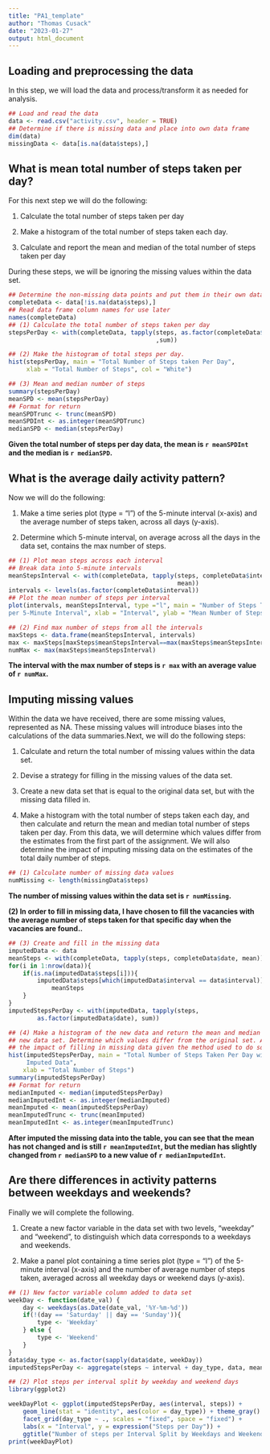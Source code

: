 ---
title: "PA1_template"
author: "Thomas Cusack"
date: "2023-01-27"
output: html_document
---

## Loading and preprocessing the data
In this step, we will load the data and process/transform it as needed
for analysis.

```{r}
## Load and read the data
data <- read.csv("activity.csv", header = TRUE)
## Determine if there is missing data and place into own data frame
dim(data)
missingData <- data[is.na(data$steps),]
```

## What is mean total number of steps taken per day?
For this next step we will do the following:

1. Calculate the total number of steps taken per day

2. Make a histogram of the total number of steps taken each day.

3. Calculate and report the mean and median of the total number of steps taken 
per day

During these steps, we will be ignoring the missing values within the data set.

```{r}
## Determine the non-missing data points and put them in their own data frame
completeData <- data[!is.na(data$steps),]
## Read data frame column names for use later
names(completeData)
## (1) Calculate the total number of steps taken per day
stepsPerDay <- with(completeData, tapply(steps, as.factor(completeData$date)
                                         ,sum))

## (2) Make the histogram of total steps per day.
hist(stepsPerDay, main = "Total Number of Steps taken Per Day", 
     xlab = "Total Number of Steps", col = "White")

## (3) Mean and median number of steps
summary(stepsPerDay)
meanSPD <- mean(stepsPerDay)
## Format for return
meanSPDTrunc <- trunc(meanSPD)
meanSPDInt <- as.integer(meanSPDTrunc)
medianSPD <- median(stepsPerDay)
```
**Given the total number of steps per day data, the mean is `r meanSPDInt` 
and the median is `r medianSPD`.**

## What is the average daily activity pattern?
Now we will do the following:

1. Make a time series plot (type = "l") of the 5-minute interval (x-axis) and 
the average number of steps taken, across all days (y-axis).

2. Determine which 5-minute interval, on average across all the days in the data
set, contains the max number of steps.

```{r}
## (1) Plot mean steps across each interval
## Break data into 5-minute intervals
meanStepsInterval <- with(completeData, tapply(steps, completeData$interval, 
                                               mean))
intervals <- levels(as.factor(completeData$interval))
## Plot the mean number of steps per interval
plot(intervals, meanStepsInterval, type ="l", main = "Number of Steps Taken 
per 5-Minute Interval", xlab = "Interval", ylab = "Mean Number of Steps")

## (2) Find max number of steps from all the intervals
maxSteps <- data.frame(meanStepsInterval, intervals)
max <- maxSteps[maxSteps$meanStepsInterval==max(maxSteps$meanStepsInterval),][2]
numMax <- max(maxSteps$meanStepsInterval)
```
**The interval with the max number of steps is `r max` with an average value of 
`r numMax`.**

## Imputing missing values
Within the data we have received, there are some missing values, represented as 
NA. These missing values will introduce biases into the calculations of the 
data summaries.Next, we will do the following steps:

1. Calculate and return the total number of missing values within the data set.

2. Devise a strategy for filling in the missing values of the data set.

3. Create a new data set that is equal to the original data set, but with the 
missing data filled in.

4. Make a histogram with the total number of steps taken each day, and then 
calculate and return the mean and median total number of steps taken per day. 
From this data, we will determine which values differ from the estimates from 
the first part of the assignment. We will also determine the impact of imputing 
missing data on the estimates of the total daily number of steps.

```{r}
## (1) Calculate number of missing data values
numMissing <- length(missingData$steps)
```
**The number of missing values within the data set is `r numMissing`.**

**(2) In order to fill in missing data, I have chosen to fill the vacancies 
with the average number of steps taken for that specific day when the vacancies 
are found..**
```{r}
## (3) Create and fill in the missing data
imputedData <- data
meanSteps <- with(completeData, tapply(steps, completeData$date, mean))
for(i in 1:nrow(data)){
    if(is.na(imputedData$steps[i])){
        imputedData$steps[which(imputedData$interval == data$interval)] <- 
            meanSteps
    }
}
imputedStepsPerDay <- with(imputedData, tapply(steps, 
        as.factor(imputedData$date), sum))

## (4) Make a histogram of the new data and return the mean and median of the 
## new data set. Determine which values differ from the original set. Analyze 
## the impact of filling in missing data given the method used to do so.
hist(imputedStepsPerDay, main = "Total Number of Steps Taken Per Day with 
     Imputed Data",
    xlab = "Total Number of Steps")
summary(imputedStepsPerDay)
## Format for return
medianImputed <- median(imputedStepsPerDay)
medianImputedInt <- as.integer(medianImputed)
meanImputed <- mean(imputedStepsPerDay)
meanImputedTrunc <- trunc(meanImputed)
meanImputedInt <- as.integer(meanImputedTrunc)
```
**After imputed the missing data into the table, you can see that the mean has 
not changed and is still `r meanImputedInt`, but the median has slightly changed 
from `r medianSPD` to a new value of `r medianImputedInt`.**

## Are there differences in activity patterns between weekdays and weekends?
Finally we will complete the following.

1. Create a new factor variable in the data set with two levels, "weekday" and
"weekend", to distinguish which data corresponds to a weekdays and weekends.

2. Make a panel plot containing a time series plot (type = "l") of the 5-minute
interval (x-axis) and the number of average number of steps taken, averaged 
across all weekday days or weekend days (y-axis). 

```{r}
## (1) New factor variable column added to data set
weekDay <- function(date_val) {
    day <- weekdays(as.Date(date_val, '%Y-%m-%d'))
    if(!(day == 'Saturday' || day == 'Sunday')){
        type <- 'Weekday'
    } else {
        type <- 'Weekend'
    }
}
data$day_type <- as.factor(sapply(data$date, weekDay))
imputedStepsPerDay <- aggregate(steps ~ interval + day_type, data, mean)

## (2) Plot steps per interval split by weekday and weekend days
library(ggplot2)

weekDayPlot <- ggplot(imputedStepsPerDay, aes(interval, steps)) +
    geom_line(stat = "identity", aes(color = day_type)) + theme_gray() +
    facet_grid(day_type ~ ., scales = "fixed", space = "fixed") +
    labs(x = "Interval", y = expression("Steps per Day")) +
    ggtitle("Number of steps per Interval Split by Weekdays and Weekends")
print(weekDayPlot)
```
